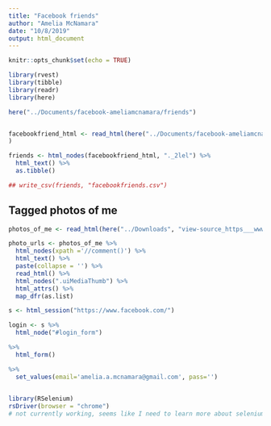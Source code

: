 ```yaml
---
title: "Facebook friends"
author: "Amelia McNamara"
date: "10/8/2019"
output: html_document
---
```


```r
knitr::opts_chunk$set(echo = TRUE)
```

```r
library(rvest)
library(tibble)
library(readr)
library(here)

here("../Documents/facebook-ameliamcnamara/friends")


facebookfriend_html <- read_html(here("../Documents/facebook-ameliamcnamara/friends", "friends.html")
)

friends <- html_nodes(facebookfriend_html, "._2lel") %>%
  html_text() %>%
  as.tibble()

## write_csv(friends, "facebookfriends.csv")
```

## Tagged photos of me

```r
photos_of_me <- read_html(here("../Downloads", "view-source_https___www.facebook.com_amelia.mcnamara_photos_of.htm"))

photo_urls <- photos_of_me %>%
  html_nodes(xpath ='//comment()') %>%
  html_text() %>%
  paste(collapse = '') %>%
  read_html() %>%
  html_nodes(".uiMediaThumb") %>%
  html_attrs() %>%
  map_dfr(as.list)
```

```r
s <- html_session("https://www.facebook.com/") 

login <- s %>%
  html_node("#login_form") 

%>%
  html_form()

%>%
  set_values(email='amelia.a.mcnamara@gmail.com', pass='') 
  
```

```r
library(RSelenium)
rsDriver(browser = "chrome")
# not currently working, seems like I need to learn more about selenium
```

